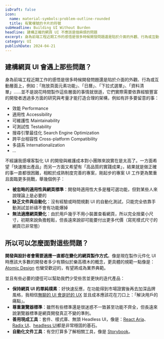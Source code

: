 ```yaml
---
isDraft: false
icon:
  name: material-symbols:problem-outline-rounded
  title: 有驚嘆號的卡片的符號
subHeadline: Building UI Without Burden
headline: 建構正確的網頁 UI 不應該是個麻煩的問題
excerpt: 身為前端工程近期工作的感悟是很多時候開發問題還是陷於介面的外觀、行為或互動層面上，並不是說花時間製作這些層面的事情就很遜，它們實際需要依靠經驗豐富的開發者透過多方面的研究與考量才能打造合理的架構，例如有許多要留意的事：效能、適用性、可維護性、可測試性、搜尋引擎最佳化、跨平台相容性、多語系……
category: UI
publishDate: 2024-04-21
---
```


## 建構網頁 UI 會遇上那些問題？

身為前端工程近期工作的感悟是很多時候開發問題還是陷於介面的外觀、行為或互動層面上，例如：「拖放頁面元素功能」、「日曆」、「下拉式選單」、「資料清單」……並不是說花時間製作這些層面的事情就很遜，它們實際需要依靠經驗豐富的開發者透過多方面的研究與考量才能打造合理的架構，例如有許多要留意的事：

- 效能 Performance
- 適用性 Accessibility
- 可維護性 Maintainability
- 可測試性 Testability
- 搜尋引擎最佳化 Search Engine Optimization
- 跨平台相容性 Cross-platform Compatibility
- 多語系 Internationalization
- ...

不經讓我感嘆客製化 UI 的開發與維護成本對小團隊來說實在是太高了。一方面希望「快速推出產品」而另一方面又希望有「高品質的實踐成果」，結果就是做正確的事一直都很困難，相較於成熟制度完善的專案，剛起步的專案 UI 工作更為繁重且面臨更多挑戰，舉幾個例子：

- **被忽略的適用性與網頁標準**：開發時適用性大多是種可選功能，但對某些人來說理論上是必要的
- **缺乏文件與自動化**：沒有經驗或時間規劃 UI 的自動化測試，只能完全依靠手動測試並祈禱不會有功能爆掉
- **無法適應網頁變化**：由於用戶幾乎不用小裝置查看網頁，所以完全捨棄小尺寸，初期來說負擔輕鬆，但長遠來說卻可能要付出更多代價（寫死樣式尺寸的網頁已非常態）

## 所以可以怎麼面對這些問題？

**開發與設計者會需要適應一直都在變化的網頁製作方式**。像是現在製作元件化 UI 時應該大多數的開發者多少有類似於樂高積木的概念，更具體的規範一點像是： [Atomic Design](https://bradfrost.com/blog/post/atomic-web-design/) 也蠻受歡迎的，有望將成為業界典範。

並且有些必要的捷徑可以幫助我們少受些苦並更快的迭代產品：

- **保持網頁 UI 的單純樸素**：好快速反應，在功能得到市場證實後再去加深品牌風格，我相信[無聊的 UI 會是好的 UX](https://uxengineer.com/blog/good-ux-boring-ui) 並且成本應該花在刀口上：「解決用戶的痛點」。
- **尊重瀏覽器標準**：雖然有些標準還是很迷惑不一致甚至功能不齊全，但長遠來說瀏覽器標準是網頁開發真正不變的準則。
- **善用現成工具**：套件、樣式庫、無頭 Headless UI，像是：[React Aria](https://react-spectrum.adobe.com/react-aria/)、[Radix UI](https://www.radix-ui.com/)、[headless UI](https://headlessui.com/)都是非常穩固的基石。
- **自動化文件工具**：有空打算多了解相關工具，像是 [Storybook](https://storybook.js.org/)。
